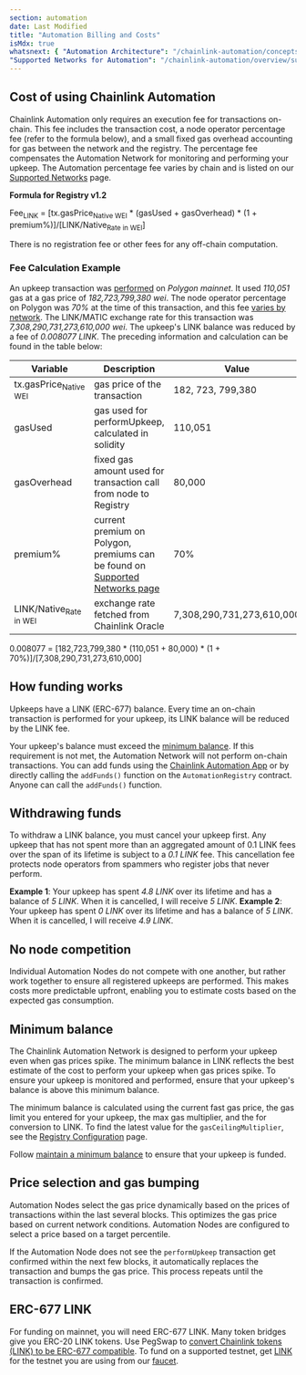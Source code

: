 ```yaml
---
section: automation
date: Last Modified
title: "Automation Billing and Costs"
isMdx: true
whatsnext: { "Automation Architecture": "/chainlink-automation/concepts/automation-architecture",
"Supported Networks for Automation": "/chainlink-automation/overview/supported-networks" }
---
```


## Cost of using Chainlink Automation

Chainlink Automation only requires an execution fee for transactions on-chain. This fee includes the transaction cost, a node operator percentage fee (refer to the formula below), and a small fixed gas overhead accounting for gas between the network and the registry. The percentage fee compensates the Automation Network for monitoring and performing your upkeep. The Automation percentage fee varies by chain and is listed on our [Supported Networks](/chainlink-automation/overview/supported-networks) page.

**Formula for Registry v1.2**

Fee<sub>LINK</sub> = [tx.gasPrice<sub>Native WEI</sub> * (gasUsed + gasOverhead) * (1 + premium%)]/[LINK/Native<sub>Rate in WEI</sub>]

There is no registration fee or other fees for any off-chain computation.

### Fee Calculation Example

An upkeep transaction was [performed](https://polygonscan.com/tx/0x19309782e15952c90dcadcc02cbf34f331daaeee369d3e3acca43bade02af105) on _Polygon mainnet_. It used _110,051_ gas at a gas price of _182,723,799,380 wei_. The node operator percentage on Polygon was _70%_ at the time of this transaction, and this fee [varies by network](/chainlink-automation/overview/supported-networks). The LINK/MATIC exchange rate for this transaction was _7,308,290,731,273,610,000 wei_. The upkeep's LINK balance was reduced by a fee of _0.008077 LINK_. The preceding information and calculation can be found in the table below:

| Variable                          | Description                                                                                                                       | Value                     |
| --------------------------------- | --------------------------------------------------------------------------------------------------------------------------------- | ------------------------- |
| tx.gasPrice<sub>Native WEI</sub>  | gas price of the transaction                                                                                                      | 182, 723, 799,380         |
| gasUsed                           | gas used for performUpkeep, calculated in solidity                                                                                | 110,051                   |
| gasOverhead                       | fixed gas amount used for transaction call from node to Registry                                                                  | 80,000                    |
| premium%                          | current premium on Polygon, premiums can be found on [Supported Networks page](/chainlink-automation/overview/supported-networks) | 70%                       |
| LINK/Native<sub>Rate in WEI</sub> | exchange rate fetched from Chainlink Oracle                                                                                       | 7,308,290,731,273,610,000 |

0.008077 = [182,723,799,380 * (110,051 + 80,000) * (1 + 70%)]/[7,308,290,731,273,610,000]

## How funding works

Upkeeps have a LINK (ERC-677) balance. Every time an on-chain transaction is performed for your upkeep, its LINK balance will be reduced by the LINK fee.

Your upkeep's balance must exceed the [minimum balance](#minimum-balance). If this requirement is not met, the Automation Network will not perform on-chain transactions. You can add funds using the [Chainlink Automation App](https://automation.chain.link/) or by directly calling the `addFunds()` function on the `AutomationRegistry` contract. Anyone can call the `addFunds()` function.

## Withdrawing funds

To withdraw a LINK balance, you must cancel your upkeep first. Any upkeep that has not spent more than an aggregated amount of 0.1 LINK fees over the span of its lifetime is subject to a _0.1 LINK_ fee. This cancellation fee protects node operators from spammers who register jobs that never perform.

**Example 1**: Your upkeep has spent _4.8 LINK_ over its lifetime and has a balance of _5 LINK_. When it is cancelled, I will receive _5 LINK_.
**Example 2**: Your upkeep has spent _0 LINK_ over its lifetime and has a balance of _5 LINK_. When it is cancelled, I will receive _4.9 LINK_.

## No node competition

Individual Automation Nodes do not compete with one another, but rather work together to ensure all registered upkeeps are performed. This makes costs more predictable upfront, enabling you to estimate costs based on the expected gas consumption.

## Minimum balance

The Chainlink Automation Network is designed to perform your upkeep even when gas prices spike. The minimum balance in LINK reflects the best estimate of the cost to perform your upkeep when gas prices spike. To ensure your upkeep is monitored and performed, ensure that your upkeep's balance is above this minimum balance.

The minimum balance is calculated using the current fast gas price, the gas limit you entered for your upkeep, the max gas multiplier, and the for conversion to LINK. To find the latest value for the `gasCeilingMultiplier`, see the [Registry Configuration](/chainlink-automation/overview/supported-networks/#configurations) page.

Follow [maintain a minimum balance](/chainlink-automation/guides/manage-upkeeps/#maintain-a-minimum-balance) to ensure that your upkeep is funded.

## Price selection and gas bumping

Automation Nodes select the gas price dynamically based on the prices of transactions within the last several blocks. This optimizes the gas price based on current network conditions. Automation Nodes are configured to select a price based on a target percentile.

If the Automation Node does not see the `performUpkeep` transaction get confirmed within the next few blocks, it automatically replaces the transaction and bumps the gas price. This process repeats until the transaction is confirmed.

## ERC-677 LINK

For funding on mainnet, you will need ERC-677 LINK. Many token bridges give you ERC-20 LINK tokens. Use PegSwap to [convert Chainlink tokens (LINK) to be ERC-677 compatible](https://pegswap.chain.link/). To fund on a supported testnet, get [LINK](/resources/link-token-contracts) for the testnet you are using from our [faucet](https://faucets.chain.link/).
